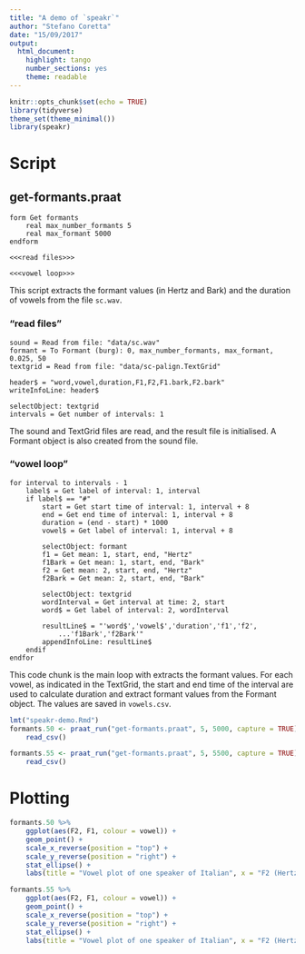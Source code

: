 ```yaml
---
title: "A demo of `speakr`"
author: "Stefano Coretta"
date: "15/09/2017"
output: 
  html_document: 
    highlight: tango
    number_sections: yes
    theme: readable
---
```


```r
knitr::opts_chunk$set(echo = TRUE)
library(tidyverse)
theme_set(theme_minimal())
library(speakr)
```

# Script

## get-formants.praat
```praat
form Get formants
    real max_number_formants 5
    real max_formant 5000
endform

<<<read files>>>

<<<vowel loop>>>
```

This script extracts the formant values (in Hertz and Bark) and the duration of vowels from the file `sc.wav`.

### "read files"
```praat
sound = Read from file: "data/sc.wav"
formant = To Formant (burg): 0, max_number_formants, max_formant, 0.025, 50
textgrid = Read from file: "data/sc-palign.TextGrid"

header$ = "word,vowel,duration,F1,F2,F1.bark,F2.bark"
writeInfoLine: header$

selectObject: textgrid
intervals = Get number of intervals: 1
```

The sound and TextGrid files are read, and the result file is initialised.
A Formant object is also created from the sound file.

### "vowel loop"
```praat
for interval to intervals - 1
    label$ = Get label of interval: 1, interval
    if label$ == "#"
        start = Get start time of interval: 1, interval + 8
        end = Get end time of interval: 1, interval + 8
        duration = (end - start) * 1000
        vowel$ = Get label of interval: 1, interval + 8

        selectObject: formant
        f1 = Get mean: 1, start, end, "Hertz"
        f1Bark = Get mean: 1, start, end, "Bark"
        f2 = Get mean: 2, start, end, "Hertz"
        f2Bark = Get mean: 2, start, end, "Bark"

        selectObject: textgrid
        wordInterval = Get interval at time: 2, start
        word$ = Get label of interval: 2, wordInterval

        resultLine$ = "'word$','vowel$','duration','f1','f2',
            ...'f1Bark','f2Bark'"
        appendInfoLine: resultLine$
    endif
endfor
```

This code chunk is the main loop with extracts the formant values.
For each vowel, as indicated in the TextGrid, the start and end time of the interval are used to calculate duration and extract formant values from the Formant object.
The values are saved in `vowels.csv`.

```r
lmt("speakr-demo.Rmd")
formants.50 <- praat_run("get-formants.praat", 5, 5000, capture = TRUE) %>%
    read_csv()

formants.55 <- praat_run("get-formants.praat", 5, 5500, capture = TRUE) %>%
    read_csv()
```

# Plotting

```r
formants.50 %>%
    ggplot(aes(F2, F1, colour = vowel)) +
    geom_point() +
    scale_x_reverse(position = "top") +
    scale_y_reverse(position = "right") +
    stat_ellipse() +
    labs(title = "Vowel plot of one speaker of Italian", x = "F2 (Hertz)", y = "F1 (Hertz)")
```

```r
formants.55 %>%
    ggplot(aes(F2, F1, colour = vowel)) +
    geom_point() +
    scale_x_reverse(position = "top") +
    scale_y_reverse(position = "right") +
    stat_ellipse() +
    labs(title = "Vowel plot of one speaker of Italian", x = "F2 (Hertz)", y = "F1 (Hertz)")
```
